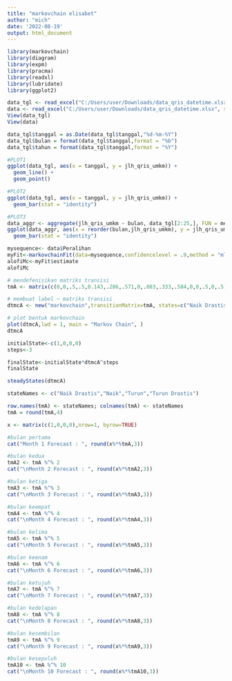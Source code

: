 ---
title: "markovchain elisabet"
author: "mich"
date: '2022-08-19'
output: html_document
---

```{r memanggil library}
library(markovchain)
library(diagram)
library(expm)
library(pracma)
library(readxl)
library(lubridate)
library(ggplot2)
```

```{r Import Data}
data_tgl <- read_excel("C:/Users/user/Downloads/data_qris_datetime.xlsx", sheet = 1)
data <- read_excel("C:/Users/user/Downloads/data_qris_datetime.xlsx", sheet = 2)
View(data_tgl)
View(data)
```

```{r Visualisasi }
data_tgl$tanggal = as.Date(data_tgl$tanggal,"%d-%m-%Y")
data_tgl$bulan = format(data_tgl$tanggal,format = "%b")
data_tgl$tahun = format(data_tgl$tanggal,format = "%Y")

#PLOT1
ggplot(data_tgl, aes(x = tanggal, y = jlh_qris_umkm)) +
  geom_line() +
  geom_point()

#PLOT2
ggplot(data_tgl, aes(x = tanggal, y = jlh_qris_umkm)) +
  geom_bar(stat = "identity")

#PLOT3
data_aggr <- aggregate(jlh_qris_umkm ~ bulan, data_tgl[2:25,], FUN = mean)
ggplot(data_aggr, aes(x = reorder(bulan,jlh_qris_umkm), y = jlh_qris_umkm)) +
  geom_bar(stat = "identity")
```

```{r Membentuk Matriks Transisi}
mysequence<- data$Peralihan
myFit<-markovchainFit(data=mysequence,confidencelevel = .9,method = "mle")
alofiMc<-myFit$estimate
alofiMc
```

```{r}
# mendefenisikan matriks transisi
tmA <- matrix(c(0,0,.5,.5,0.143,.286,.571,0,.083,.333,.584,0,0,.5,0,.5),nrow = 4, byrow = TRUE)

# membuat label ~ matriks transisi
dtmcA <- new("markovchain",transitionMatrix=tmA, states=c("Naik Drastis","Naik","Turun","Turun Drastis"), name="MarkovChain A") 

# plot bentuk markovchain
plot(dtmcA,lwd = 1, main = "Markov Chain", )
dtmcA
```

```{r Final State}
initialState<-c(1,0,0,0)
steps<-3

finalState<-initialState*dtmcA^steps
finalState
```

```{r Steady State}
steadyStates(dtmcA)
```

```{r}
stateNames <- c("Naik Drastis","Naik","Turun","Turun Drastis")

row.names(tmA) <- stateNames; colnames(tmA) <- stateNames
tmA = round(tmA,4)

x <- matrix(c(1,0,0,0),nrow=1, byrow=TRUE)
```

```{r Forecast}
#bulan pertama
cat("Month 1 Forecast : ", round(x%*%tmA,3))

#bulan kedua
tmA2 <- tmA %^% 2
cat("\nMonth 2 Forecast : ", round(x%*%tmA2,3))

#bulan ketiga
tmA3 <- tmA %^% 3
cat("\nMonth 3 Forecast : ", round(x%*%tmA3,3))

#bulan keempat
tmA4 <- tmA %^% 4
cat("\nMonth 4 Forecast : ", round(x%*%tmA4,3))

#bulan kelima
tmA5 <- tmA %^% 5
cat("\nMonth 5 Forecast : ", round(x%*%tmA5,3))

#bulan keenam
tmA6 <- tmA %^% 6
cat("\nMonth 6 Forecast : ", round(x%*%tmA6,3))

#bulan ketujuh
tmA7 <- tmA %^% 7
cat("\nMonth 7 Forecast : ", round(x%*%tmA7,3))

#bulan kedelapan
tmA8 <- tmA %^% 8
cat("\nMonth 8 Forecast : ", round(x%*%tmA8,3))

#bulan kesembilan
tmA9 <- tmA %^% 9
cat("\nMonth 9 Forecast : ", round(x%*%tmA9,3))

#bulan kesepuluh
tmA10 <- tmA %^% 10
cat("\nMonth 10 Forecast : ", round(x%*%tmA10,3))
```